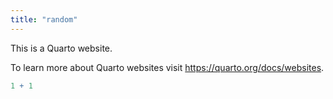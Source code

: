 ```yaml
---
title: "random"
---
```


This is a Quarto website.

To learn more about Quarto websites visit <https://quarto.org/docs/websites>.

```r
1 + 1
```
